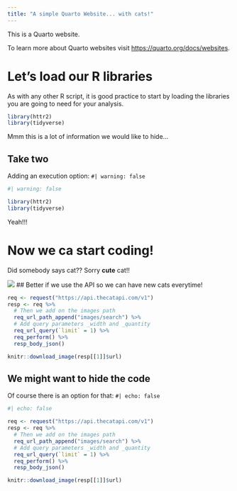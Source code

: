 ```yaml
---
title: "A simple Quarto Website... with cats!"
---
```


This is a Quarto website.

To learn more about Quarto websites visit <https://quarto.org/docs/websites>.


# Let's load our R libraries

As with any other R script, it is good practice to start by loading the libraries you are going to need for your analysis.

```r
library(httr2)
library(tidyverse)
```

Mmm this is a lot of information we would like to hide...


## Take two

Adding an execution option: `#| warning: false`


```r
#| warning: false

library(httr2)
library(tidyverse)

```

Yeah!!!


# Now we ca start coding!

Did somebody says cat?? Sorry **cute** cat!!

![](img/cat_upsidedown.jpg)
## Better if we use the API so we can have new cats everytime!

```r
req <- request("https://api.thecatapi.com/v1")
resp <- req %>%
  # Then we add on the images path
  req_url_path_append("images/search") %>%
  # Add query parameters _width and _quantity
  req_url_query(`limit` = 1) %>%
  req_perform() %>%
  resp_body_json()

knitr::download_image(resp[[1]]$url)
```


## We might want to hide the code

Of course there is an option for that: `#| echo: false`

```r
#| echo: false

req <- request("https://api.thecatapi.com/v1")
resp <- req %>%
  # Then we add on the images path
  req_url_path_append("images/search") %>%
  # Add query parameters _width and _quantity
  req_url_query(`limit` = 1) %>%
  req_perform() %>%
  resp_body_json()

knitr::download_image(resp[[1]]$url)
```



